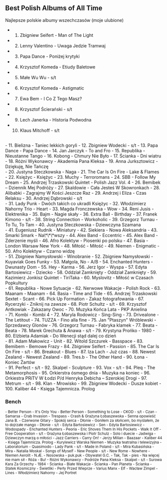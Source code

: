 ## Best Polish Albums of All Time

Najlepsze polskie albumy wszechczasów (moje ulubione)

- 1. Zbigniew Seifert - Man of The Light
- 2. Lenny Valentino - Uwaga Jedzie Tramwaj
- 3. Papa Dance - Poniżej krytyki
- 4. Krzysztof Komeda - Etiudy Baletowe
- 5. Małe Wu Wu - s/t
- 6. Krzysztof Komeda - Astigmatic
- 7. Ewa Bem - I Co Z Tego Masz?
- 8. Krzysztof Ścierański - s/t
- 9. Lech Janerka - Historia Podwodna
- 10. Klaus Mitchoff - s/t

<br/>
- 11. Bielizna - Taniec lekkich goryli
- 12. Zbigniew Wodecki - s/t
- 13. Papa Dance - Papa Dance
- 14. Jan Jarczyk - To and Fro
- 15. Republika - Nieustanne Tango
- 16. Kobong - Chmury Nie Było
- 17. Ścianka - Dni wiatru
- 18. Różni Wykonawcy - Akademia Pana Kleksa
- 19. Anna Jurksztowicz - Dziękuję, Nie Tańczę

<br/>
- 20. Justyna Steczkowska - Naga
- 21. The Car Is On Fire - Lake & Flames
- 22. Księżyc - Księżyc
- 23. Muchy - Terroromans
- 24. SBB - Follow My Dream
- 25. Andrzej Trzaskowski Quintet - Polish Jazz Vol. 4
- 26. Bemibek – Dziennik Mej Podróży
- 27. Skaldowie - Cała Jesteś W Skowronkach
- 28. Alibabki - Zagrajmy W Kości Jeszcze Raz
- 29. Andrzej i Eliza - Czas Relaksu
- 30. Andrzej Dąbrowski - s/t

<br/>
- 31. Lady Punk - Dwóch takich co ukradli Księżyc
- 32. Włodzimierz Nahorny Trio - Heart
- 33. Magda Fronczewska - Wow
- 34. Reni Jusis - Elektrenika
- 35. Bajm - Nagie skały
- 36. Extra Ball - Birthday
- 37. Franek Kimono - s/t
- 38. String Connection - Workoholic
- 39. Grzegorz Turnau - To Tu, To Tam
- 40. Justyna Steczkowska - Dziewczyna Szamana

<br/>
- 41. Eugeniusz Rudnik - Miniatury
- 42. Siekiera - Nowa Aleksandria
- 43. Smarki Smark - Na\*\*\*wszy
- 44. Alex Band - Eccentric
- 45. Alex Band - Zderzenie myśli
- 46. Afro Kolektyw - Piosenki po polsku
- 47. Basia - London Warsaw New York
- 48. Miłość - Miłość
- 49. Niemen - Enigmatic
- 50. Afro Kolektyw - Czarno widzę

<br/>
- 51. Zbigniew Namysłowski - Winobranie
- 52. Zbigniew Namysłowski - Kuyaviak Goes Funky
- 53. Małgola, No - A/B
- 54. Enchanted Hunters - Dwunasty Dom
- 55. Hey - Karma
- 56. Jerz Igor - Wyspa
- 57. Edyta Bartosiewicz - Dziecko
- 58. Oddział Zamknięty - Oddział Zamknięty
- 59. Kazimierz Jonkisz Quintet - TiriTaka
- 60. Myslovitz - Miłość w Czasach Popkultury

<br/>
- 61. Republika - Nowe Sytuacje
- 62. Nerwowe Wakacje - Polish Rock
- 63. Maanam - Maanam
- 64. Basia - Time and Tide
- 65. Andrzej Trzaskowski Sextet - Scant
- 66. Pick Up Formation - Zakaz fotografowania
- 67. Rycerzyki - Zniknij na zawsze
- 68. Piotr Schultz - s/t
- 69. Krzysztof Antkowiak - Zakazany Owoc
- 70. Muzyka Końca Lata - PKP Anielina

<br/>
- 71. Kombi - Kombi 4
- 72. Maryla Rodowicz - Sing-Sing
- 73. Drivealone - The Letitout
- 74. TUZZA - Fino alla fine
- 75. Jan "Ptaszyn" Wróblewski - Sprzedawcy Glonów
- 76. Grzegorz Turnau - Fabryka klamek
- 77. Beata - Beata
- 78. Marek Grechuta & Anawa - s/t
- 79. Krystyna Prońko - 1980
- 80. Elżbieta Adamiak - Do Wenecji stąd dalej co dzień

<br/>
- 81. Adam Makowicz - Unit
- 82. Witold Szczurek - Basspace
- 83. Bemibem - Bemowe Frazy
- 84. Zbigniew Seifert - Passion
- 85. The Car Is On Fire - s/t
- 86. Breakout - Blues
- 87. Iza Lach - Już czas
- 88. Newest Zealand - Newest Zealand
- 89. Tres.b - The Other Hand
- 90. Łona - Koniec Żartów

<br/>
- 91. Perfect - s/t
- 92. Skalpel - Sculpture
- 93. Vox - s/t
- 94. Pleq - The Metamorphosis
- 95. Orkierstra ósmego dnia - Muzyka na koniec
- 96. Orkiestra PRiTV W Łodzi P/d Henryka Debicha – Szerokiej Drogi
- 97. Metrum - s/t
- 98. Klan - Mrowisko
- 99. Zbigniew Wodecki - Dusze kobiet
- 100. Kaliber 44 - Księga Tajemnicza. Prolog

### Bench

<small>
- Better Person - It's Only You
- Better Person - Something to Lose
- CKOD - s/t
- Czan - Samarsa 
- Crab Invasion - Trespass
- Crash & Grażyna Łobaszewska - Senna opowieść Jana B.
- Czerwone Gitary - Spokój serca
- Dłonie - Goniłem za słońcem, bo myślałem, że to dojrzałe mango
- Dłonie - s/t
- Edyta Bartosiewicz - Sen
- Edyta Bartosiewicz - Wodospady
- Enchanted Hunters - Peoria
- Eric Shoves Them In His Pockets - Walk It Off
- Free Cooperation - s/t
- Grażyna Łobaszewska i Piotr Schulz - Solo i duecie
- Jadwiga - Dziewczyn marzą o miłości
- Jazz Carriers - Carry On!
- Jerzy Milian - Baazaar
- Kaliber 44 - Księga Tajemnicza. Prolog
- Kurylewicz Warska Niemen - Muzyka teatralna i telewizyjna
- Laboratorium - Quasimodo
- Lady Pank - s/t
- Made in Poland - s/t
- Mira Kubasińska - Mira
- Natalia Moskal - Songs of Myself
- New People - s/t
- New Rome - Nowhere
- Niemen Aerolit - N.Æ.
- Nosowska - puk.puk
- Obywatel G.C. - Tak, Tak
- pies - Na więcej nie mam sił
- Róża - Bu!
- Różni Wykonawcy - Podróże Pana Kleksa
- Skalpel - s/t
- Surowa Kara Za Grzechy - 1984
- Ścianka - Białe Wakacje
- Ścianka - Pan Planeta
- Ścianka - Statek Kosmiczny
- Świetliki - Perły Przed Wieprze
- Varius Manx - Elf
- Wacław Zimpel - Lines
- Włodzimierz Nahorny - Jej Portret
</small>
